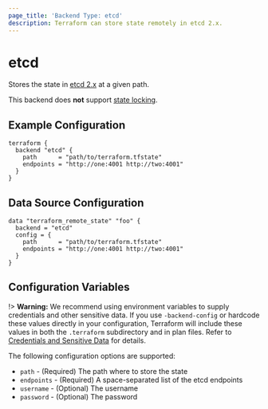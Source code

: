 ```yaml
---
page_title: 'Backend Type: etcd'
description: Terraform can store state remotely in etcd 2.x.
---
```


# etcd

Stores the state in [etcd 2.x](https://coreos.com/etcd/docs/latest/v2/README.html) at a given path.

This backend does **not** support [state locking](/language/state/locking).

## Example Configuration

```hcl
terraform {
  backend "etcd" {
    path      = "path/to/terraform.tfstate"
    endpoints = "http://one:4001 http://two:4001"
  }
}
```

## Data Source Configuration

```hcl
data "terraform_remote_state" "foo" {
  backend = "etcd"
  config = {
    path      = "path/to/terraform.tfstate"
    endpoints = "http://one:4001 http://two:4001"
  }
}
```

## Configuration Variables

!> **Warning:**  We recommend using environment variables to supply credentials and other sensitive data. If you use `-backend-config` or hardcode these values directly in your configuration, Terraform will include these values in both the `.terraform` subdirectory and in plan files. Refer to [Credentials and Sensitive Data](/language/settings/backends/configuration#credentials-and-sensitive-data) for details.

The following configuration options are supported:

- `path` - (Required) The path where to store the state
- `endpoints` - (Required) A space-separated list of the etcd endpoints
- `username` - (Optional) The username
- `password` - (Optional) The password
